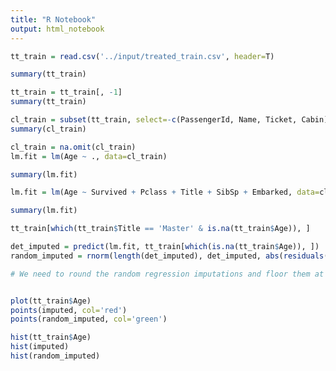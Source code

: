 ```yaml
---
title: "R Notebook"
output: html_notebook
---
```



```r
tt_train = read.csv('../input/treated_train.csv', header=T)

summary(tt_train)
```


```r
tt_train = tt_train[, -1]
summary(tt_train)
```

```r
cl_train = subset(tt_train, select=-c(PassengerId, Name, Ticket, Cabin))
summary(cl_train)
```

```r
cl_train = na.omit(cl_train)
lm.fit = lm(Age ~ ., data=cl_train)

summary(lm.fit)
```

```r
lm.fit = lm(Age ~ Survived + Pclass + Title + SibSp + Embarked, data=cl_train)

summary(lm.fit)
```

```r
tt_train[which(tt_train$Title == 'Master' & is.na(tt_train$Age)), ]
```

```r
det_imputed = predict(lm.fit, tt_train[which(is.na(tt_train$Age)), ])
random_imputed = rnorm(length(det_imputed), det_imputed, abs(residuals(lm.fit)))

# We need to round the random regression imputations and floor them at appropriate values


plot(tt_train$Age)
points(imputed, col='red')
points(random_imputed, col='green')


```

```r
hist(tt_train$Age)
hist(imputed)
hist(random_imputed)
```

